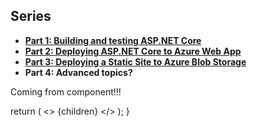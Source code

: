 ## Series
- [**Part 1: Building and testing ASP.NET Core**](/blog/bit-bucket-pipelines-part-one-building-and-testing-aspnet-core)
- [**Part 2: Deploying ASP.NET Core to Azure Web App**](/blog/bit-bucket-pipelines-part-two-deploying-aspnet-core-to-azure)
- [**Part 3: Deploying a Static Site to Azure Blob Storage**](/blog/bit-bucket-pipelines-part-three-deploying-static-site-to-azure)
- **Part 4: Advanced topics?**

Coming from component!!!

<!-- This default export overrides the default layout ensuring -->
<!--  that the FAQ component isn't wrapped by other elements -->
  return (
    <>
      {children}
    </>
  );
}